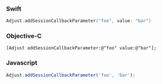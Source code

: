 <Tabs>
<Tab sync="swift">

### Swift

```swift
Adjust.addSessionCallbackParameter("foo", value: "bar")
```

</Tab>
<Tab sync="objc">

### Objective-C

```objc
[Adjust addSessionCallbackParameter:@"foo" value:@"bar"];
```

</Tab>
<Tab sync="js">

### Javascript

```js
Adjust.addSessionCallbackParameter('foo', 'bar');
```

</Tab>
</Tabs>
